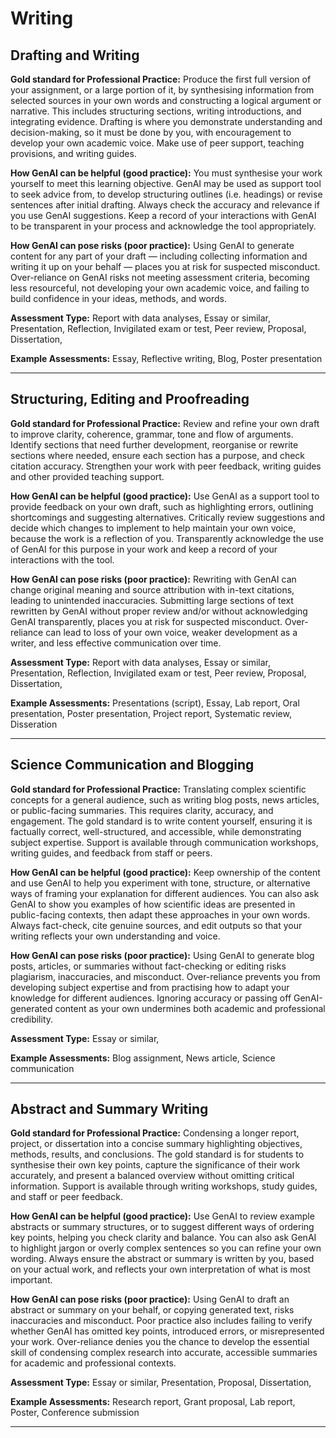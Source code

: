 #  Writing 
 
## Drafting and Writing

**Gold standard for Professional Practice:** Produce the first full version of your assignment, or a large portion of it, by synthesising information from selected sources in your own words and constructing a logical argument or narrative. This includes structuring sections, writing introductions, and integrating evidence. Drafting is where you demonstrate understanding and decision-making, so it must be done by you, with encouragement to develop your own academic voice. Make use of peer support, teaching provisions, and writing guides.

**How GenAI can be helpful (good practice):** You must synthesise your work yourself to meet this learning objective. GenAI may be used as support tool to seek advice from, to develop structuring outlines (i.e. headings) or revise sentences after initial drafting. Always check the accuracy and relevance if you use GenAI suggestions. Keep a record of your interactions with GenAI to be transparent in your process and acknowledge the tool appropriately. 

**How GenAI can pose risks (poor practice):** Using GenAI to generate content for any part of your draft — including collecting information and writing it up on your behalf — places you at risk for suspected misconduct. Over-reliance on GenAI risks not meeting assessment criteria, becoming less resourceful, not developing your own academic voice, and failing to build confidence in your ideas, methods, and words.

**Assessment Type:** Report with data analyses, Essay or similar, Presentation, Reflection, Invigilated exam or test, Peer review, Proposal, Dissertation,

**Example Assessments:** Essay, Reflective writing, Blog, Poster presentation

---
 
## Structuring, Editing and Proofreading

**Gold standard for Professional Practice:** Review and refine your own draft to improve clarity, coherence, grammar, tone and flow of arguments. Identify sections that need further development, reorganise or rewrite sections where needed, ensure each section has a purpose, and check citation accuracy. Strengthen your work with peer feedback, writing guides and other provided teaching support.

**How GenAI can be helpful (good practice):** Use GenAI as a support tool to provide feedback on your own draft, such as highlighting errors, outlining shortcomings and suggesting alternatives. Critically review suggestions and decide which changes to implement to help maintain your own voice, because the work is a reflection of you. Transparently acknowledge the use of GenAI for this purpose in your work and keep a record of your interactions with the tool. 

**How GenAI can pose risks (poor practice):** Rewriting with GenAI can change original meaning and source attribution with in-text citations, leading to unintended inaccuracies. Submitting large sections of text rewritten by GenAI without proper review and/or without acknowledging GenAI transparently, places you at risk for suspected misconduct.  Over-reliance can lead to loss of your own voice, weaker development as a writer, and less effective communication over time.

**Assessment Type:** Report with data analyses, Essay or similar, Presentation, Reflection, Invigilated exam or test, Peer review, Proposal, Dissertation,

**Example Assessments:** Presentations (script), Essay, Lab report, Oral presentation, Poster presentation, Project report, Systematic review, Disseration

---
 
## Science Communication and Blogging

**Gold standard for Professional Practice:** Translating complex scientific concepts for a general audience, such as writing blog posts, news articles, or public-facing summaries. This requires clarity, accuracy, and engagement. The gold standard is to write content yourself, ensuring it is factually correct, well-structured, and accessible, while demonstrating subject expertise. Support is available through communication workshops, writing guides, and feedback from staff or peers.

**How GenAI can be helpful (good practice):** Keep ownership of the content and use GenAI to help you experiment with tone, structure, or alternative ways of framing your explanation for different audiences. You can also ask GenAI to show you examples of how scientific ideas are presented in public-facing contexts, then adapt these approaches in your own words. Always fact-check, cite genuine sources, and edit outputs so that your writing reflects your own understanding and voice. 

**How GenAI can pose risks (poor practice):** Using GenAI to generate blog posts, articles, or summaries without fact-checking or editing risks plagiarism, inaccuracies, and misconduct. Over-reliance prevents you from developing subject expertise and from practising how to adapt your knowledge for different audiences. Ignoring accuracy or passing off GenAI-generated content as your own undermines both academic and professional credibility.

**Assessment Type:** Essay or similar,

**Example Assessments:** Blog assignment, News article, Science communication

---
 
## Abstract and Summary Writing

**Gold standard for Professional Practice:** Condensing a longer report, project, or dissertation into a concise summary highlighting objectives, methods, results, and conclusions. The gold standard is for students to synthesise their own key points, capture the significance of their work accurately, and present a balanced overview without omitting critical information. Support is available through writing workshops, study guides, and staff or peer feedback.

**How GenAI can be helpful (good practice):** Use GenAI to review example abstracts or summary structures, or to suggest different ways of ordering key points, helping you check clarity and balance. You can also ask GenAI to highlight jargon or overly complex sentences so you can refine your own wording. Always ensure the abstract or summary is written by you, based on your actual work, and reflects your own interpretation of what is most important. 

**How GenAI can pose risks (poor practice):** Using GenAI to draft an abstract or summary on your behalf, or copying generated text, risks inaccuracies and misconduct. Poor practice also includes failing to verify whether GenAI has omitted key points, introduced errors, or misrepresented your work. Over-reliance denies you the chance to develop the essential skill of condensing complex research into accurate, accessible summaries for academic and professional contexts.

**Assessment Type:** Essay or similar, Presentation, Proposal, Dissertation,

**Example Assessments:** Research report, Grant proposal, Lab report, Poster, Conference submission

---
